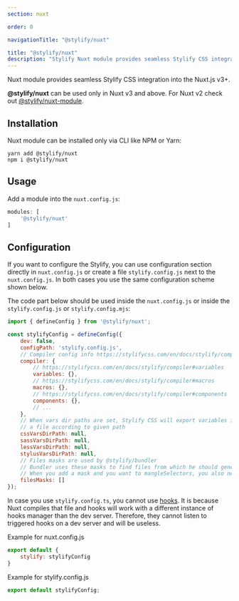```yaml
---
section: nuxt

order: 0

navigationTitle: "@stylify/nuxt"

title: "@stylify/nuxt"
description: "Stylify Nuxt module provides seamless Stylify CSS integration into the Nuxt.js v3+."
---
```


Nuxt module provides seamless Stylify CSS integration into the Nuxt.js v3+.

<StackBlitzLink link="stylify-nuxt3" />

<Note><strong>@stylify/nuxt</strong> can be used only in Nuxt v3 and above. For Nuxt v2 check out [@stylify/nuxt-module](/en/docs/nuxt-module).</Note>

## Installation

Nuxt module can be installed only via CLI like NPM or Yarn:

```
yarn add @stylify/nuxt
npm i @stylify/nuxt
```

## Usage

Add a module into the `nuxt.config.js`:
```javascript
modules: [
	'@stylify/nuxt'
]
```

## Configuration

If you want to configure the Stylify, you can use configuration section directly in `nuxt.config.js` or create a file `stylify.config.js` next to the `nuxt.config.js`. In both cases you use the same configuration scheme shown below.

The code part below should be used inside the `nuxt.config.js` or inside the `stylify.config.js` or `stylify.config.mjs`:

```javascript
import { defineConfig } from '@stylify/nuxt';

const stylifyConfig = defineConfig({
	dev: false,
	configPath: 'stylify.config.js',
	// Compiler config info https://stylifycss.com/en/docs/stylify/compiler#configuration
	compiler: {
		// https://stylifycss.com/en/docs/stylify/compiler#variables
		variables: {},
		// https://stylifycss.com/en/docs/stylify/compiler#macros
		macros: {},
		// https://stylifycss.com/en/docs/stylify/compiler#components
		components: {},
		// ...
	},
	// When vars dir paths are set, Stylify CSS will export variables into
	// a file according to given path
	cssVarsDirPath: null,
	sassVarsDirPath: null,
	lessVarsDirPath: null,
	stylusVarsDirPath: null,
	// Files masks are used by @stylify/bundler
	// Bundler uses these masks to find files from which he should generate CSS
	// When you add a mask and you want to mangleSelectors, you also need to add appropriate loader. See below
	filesMasks: []
});
```

<Note>In case you use `stylify.config.ts`, you cannot use [hooks](/en/docs/stylify/compiler#hooks). It is because Nuxt compiles that file and hooks will work with a different instance of hooks manager than the dev server. Therefore, they cannot listen to triggered hooks on a dev server and will be useless.</Note>

Example for nuxt.config.js
```javascript
export default {
	stylify: stylifyConfig
}
```

Example for stylify.config.js
```javascript
export default stylifyConfig;
```
